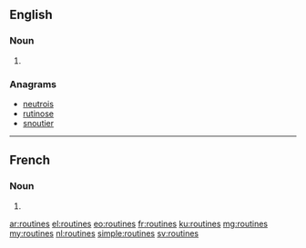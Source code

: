 ==English==

===Noun===
{{head|en|plural}}

# {{plural of|routine|lang=en}}

===Anagrams===
* [[neutrois#English|neutrois]]
* [[rutinose#English|rutinose]]
* [[snoutier#English|snoutier]]

----

==French==

===Noun===
{{head|fr|plural}}

# {{plural of|routine|lang=fr}}

[[ar:routines]]
[[el:routines]]
[[eo:routines]]
[[fr:routines]]
[[ku:routines]]
[[mg:routines]]
[[my:routines]]
[[nl:routines]]
[[simple:routines]]
[[sv:routines]]